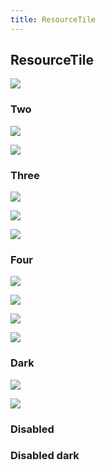 ```yaml
---
title: ResourceTile
---
```



## ResourceTile

<Row className="resource-tile-group">
<Column colMd={4} colLg={4} noGutterSm>
    <ResourceTile
      subTitle="Design Kit"
      title="Explore & Create"
      aspectRatio="2:1"
      href="https://github.com/IBM/carbon-elements/blob/master/.github/CONTRIBUTING.md"
      >

![](/images/sketch-icon.png)

  </ResourceTile>
</Column>
</Row>

### Two

<Row className="resource-tile-group">
<Column colMd={4} colLg={4} noGutterSm>
    <ResourceTile
      subTitle="Demo"
      title="Internal link"
      aspectRatio="2:1"
      actionIcon="arrowRight"
      href="/component-examples/demo"
      >

![](/images/github-icon.png)

  </ResourceTile>
</Column>
<Column colMd={4} colLg={4} noGutterSm>
    <ResourceTile
      subTitle="Download"
      actionIcon="download"
      aspectRatio="2:1"
      href="https://github.com/IBM/carbon-elements/blob/master/.github/CONTRIBUTING.md"
      >

![](/images/sketch-icon.png)

  </ResourceTile>
</Column>
</Row>

### Three

<Row className="resource-tile-group">
<Column colMd={4} colLg={4} noGutterSm>
    <ResourceTile
      subTitle="Design Kit"
      title="Explore & Create"
      aspectRatio="2:1"
      actionIcon="arrowRight"
      href="https://github.com/IBM/carbon-elements/blob/master/.github/CONTRIBUTING.md"
      >

![](/images/github-icon.png)

  </ResourceTile>
</Column>
<Column colMd={4} colLg={4} noGutterSm>
    <ResourceTile
      subTitle="Download"
      actionIcon="download"
      aspectRatio="2:1"
      href="https://github.com/IBM/carbon-elements/blob/master/.github/CONTRIBUTING.md"
      >

![](/images/github-icon.png)

  </ResourceTile>
</Column>
<Column colMd={4} colLg={4} noGutterSm>
    <ResourceTile
      subTitle="Design Kit"
      title="Explore & Create"
      aspectRatio="2:1"
      href="https://github.com/IBM/carbon-elements/blob/master/.github/CONTRIBUTING.md"
      >

![](/images/github-icon.png)

  </ResourceTile>
</Column>
</Row>

### Four

<Row className="resource-tile-group">
<Column colMd={4} colLg={4} noGutterSm>
    <ResourceTile
      subTitle="Design Kit"
      title="Explore & Create"
      aspectRatio="2:1"
      href="https://github.com/IBM/carbon-elements/blob/master/.github/CONTRIBUTING.md"
      >

![](/images/github-icon.png)

  </ResourceTile>
</Column>
<Column colMd={4} colLg={4} noGutterSm>
    <ResourceTile
      subTitle="Download"
      actionIcon="download"
      aspectRatio="2:1"
      href="https://github.com/IBM/carbon-elements/blob/master/.github/CONTRIBUTING.md"
      >

![](/images/github-icon.png)

  </ResourceTile>
</Column>
<Column colMd={4} colLg={4} noGutterSm>
    <ResourceTile
      subTitle="Design Kit"
      title="Explore & Create"
      aspectRatio="2:1"
      href="https://github.com/IBM/carbon-elements/blob/master/.github/CONTRIBUTING.md"
      >

![](/images/github-icon.png)

  </ResourceTile>
</Column>
<Column colMd={4} colLg={4} noGutterSm>
    <ResourceTile
      subTitle="Design Kit"
      title="Explore & Create"
      aspectRatio="2:1"
      href="https://github.com/IBM/carbon-elements/blob/master/.github/CONTRIBUTING.md"
      >

![](/images/github-icon.png)

  </ResourceTile>
</Column>
</Row>

### Dark

<Row className="resource-tile-group">
<Column colMd={4} colLg={4} noGutterSm>
    <ResourceTile
      subTitle="Design Kit"
      title="Explore & Create"
      actionIcon="arrowRight"
      aspectRatio="2:1"
      dark
      href="https://github.com/IBM/carbon-elements/blob/master/.github/CONTRIBUTING.md"
      >

![](/images/sketch-icon.png)

  </ResourceTile>
</Column>
<Column colMd={4} colLg={4} noGutterSm>
    <ResourceTile
      subTitle="Design Kit"
      actionIcon="launch"
      aspectRatio="2:1"
      dark
      href="https://github.com/IBM/carbon-elements/blob/master/.github/CONTRIBUTING.md"
      >

![](/images/sketch-icon.png)

  </ResourceTile>
</Column>
</Row>

### Disabled

<Row className="resource-tile-group">
  <Column colMd={4} colLg={4} noGutterSm>
    <ResourceTile
      subTitle="Design Kit"
      title="Explore & Create"
      aspectRatio="2:1"
      actionIcon="launch"
      disabled
    />
  </Column>
  <Column colMd={4} colLg={4} noGutterSm>
    <ResourceTile subTitle="Design Kit" aspectRatio="2:1" disabled />
  </Column>
</Row>

### Disabled dark

<Row className="resource-tile-group">
  <Column colMd={4} colLg={4} noGutterSm>
    <ResourceTile
      subTitle="Design Kit"
      title="Explore & Create"
      aspectRatio="2:1"
      disabled
      dark
    />
  </Column>
  <Column colMd={4} colLg={4} noGutterSm>
    <ResourceTile subTitle="Design Kit" aspectRatio="2:1" disabled dark />
  </Column>
</Row>
